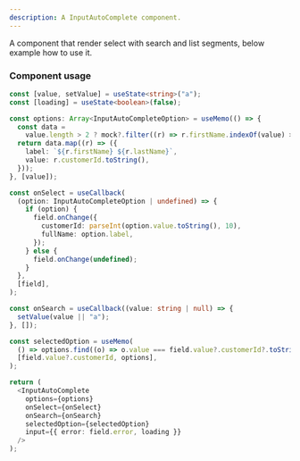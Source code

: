 ```yaml
---
description: A InputAutoComplete component.
---
```


A component that render select with search and list segments, below example how to use it.

### Component usage

```ts
const [value, setValue] = useState<string>("a");
const [loading] = useState<boolean>(false);

const options: Array<InputAutoCompleteOption> = useMemo(() => {
  const data =
    value.length > 2 ? mock?.filter((r) => r.firstName.indexOf(value) > -1 || r.lastName.indexOf(value) > -1) : mock;
  return data.map((r) => ({
    label: `${r.firstName} ${r.lastName}`,
    value: r.customerId.toString(),
  }));
}, [value]);

const onSelect = useCallback(
  (option: InputAutoCompleteOption | undefined) => {
    if (option) {
      field.onChange({
        customerId: parseInt(option.value.toString(), 10),
        fullName: option.label,
      });
    } else {
      field.onChange(undefined);
    }
  },
  [field],
);

const onSearch = useCallback((value: string | null) => {
  setValue(value || "a");
}, []);

const selectedOption = useMemo(
  () => options.find((o) => o.value === field.value?.customerId?.toString()),
  [field.value?.customerId, options],
);

return (
  <InputAutoComplete
    options={options}
    onSelect={onSelect}
    onSearch={onSearch}
    selectedOption={selectedOption}
    input={{ error: field.error, loading }}
  />
);
```
